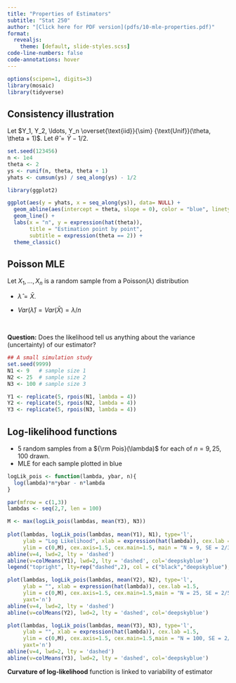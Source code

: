 ```yaml
---
title: "Properties of Estimators"
subtitle: "Stat 250"
author: "[Click here for PDF version](pdfs/10-mle-properties.pdf)"
format:
  revealjs: 
    theme: [default, slide-styles.scss]
code-line-numbers: false
code-annotations: hover
---
```


```r
options(scipen=1, digits=3)
library(mosaic)
library(tidyverse)
```


## {background-image="https://images.prismic.io/sketchplanations/5e043464-5a79-4ab4-b55c-5f8841e36b14_178581407694.jpg" background-size="contain"}


## Consistency illustration

Let $Y_1, Y_2, \ldots, Y_n \overset{\text{iid}}{\sim} {\text{Unif}}(\theta, \theta + 1)$. Let $\widehat{\theta} = \bar{Y}-1/2$.

```r
set.seed(123456)
n <- 1e4
theta <- 2
ys <- runif(n, theta, theta + 1)
yhats <- cumsum(ys) / seq_along(ys) - 1/2

library(ggplot2)
```

```r
ggplot(aes(y = yhats, x = seq_along(ys)), data= NULL) +
  geom_abline(aes(intercept = theta, slope = 0), color = "blue", linetype = 2) +
  geom_line() +
  labs(x = "n", y = expression(hat(theta)),
       title = "Estimation point by point",
       subtitle = expression(theta == 2)) +
  theme_classic()
```




## Poisson MLE

Let  $X_1, \ldots, X_n$ is a random sample from a $\text{Poisson}(\lambda)$ distribution

- $\widehat{\lambda} = \bar{X}$.

- $Var(\widehat{\lambda}) = Var(\bar{X}) = \lambda/n$

<br> 


**Question:** Does the likelihood tell us anything about the variance (uncertainty) of our estimator?

```r
## A small simulation study
set.seed(9999)
N1 <- 9   # sample size 1
N2 <- 25  # sample size 2
N3 <- 100 # sample size 3

Y1 <- replicate(5, rpois(N1, lambda = 4))
Y2 <- replicate(5, rpois(N2, lambda = 4))
Y3 <- replicate(5, rpois(N3, lambda = 4))
```



## Log-likelihood functions

- 5 random samples from a ${\rm Pois}(\lambda)$ for each of $n=9, 25, 100$ drawn.
- MLE for each sample plotted in blue<br>
```r
logLik_pois <- function(lambda, ybar, n){
  log(lambda)*n*ybar - n*lambda
}

par(mfrow = c(1,3))
lambdas <- seq(2,7, len = 100)

M <- max(logLik_pois(lambdas, mean(Y3), N3))
       
plot(lambdas, logLik_pois(lambdas, mean(Y1), N1), type='l', 
     ylab = "Log Likelihood", xlab = expression(hat(lambda)), cex.lab =1.5, 
     ylim = c(0,M), cex.axis=1.5, cex.main=1.5, main = "N = 9, SE = 2/3")
abline(v=4, lwd=2, lty = 'dashed')
abline(v=colMeans(Y1), lwd=2, lty = 'dashed', col='deepskyblue')
legend("topright", lty=rep("dashed",2), col = c("black","deepskyblue"), legend = c("Truth", "MLE"), cex=1.25)

plot(lambdas, logLik_pois(lambdas, mean(Y2), N2), type='l', 
     ylab = "", xlab = expression(hat(lambda)), cex.lab =1.5,
     ylim = c(0,M), cex.axis=1.5, cex.main=1.5,main = "N = 25, SE = 2/5",
     yaxt='n')
abline(v=4, lwd=2, lty = 'dashed')
abline(v=colMeans(Y2), lwd=2, lty = 'dashed', col='deepskyblue')

plot(lambdas, logLik_pois(lambdas, mean(Y3), N3), type='l', 
     ylab = "", xlab = expression(hat(lambda)), cex.lab =1.5,
     ylim = c(0,M), cex.axis=1.5, cex.main=1.5,main = "N = 100, SE = 2/10",
     yaxt='n')
abline(v=4, lwd=2, lty = 'dashed')
abline(v=colMeans(Y3), lwd=2, lty = 'dashed', col='deepskyblue')

```

**Curvature of log-likelihood** function is linked to variability of estimator

